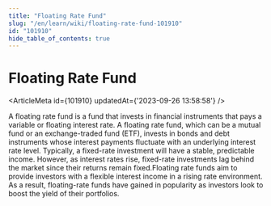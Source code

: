 ```yaml
---
title: "Floating Rate Fund"
slug: "/en/learn/wiki/floating-rate-fund-101910"
id: "101910"
hide_table_of_contents: true
---
```



# Floating Rate Fund

<ArticleMeta id={101910} updatedAt={'2023-09-26 13:58:58'} />
<div className='border-solid border-b border-t-0 my-4 border-[var(--ifm-color-gray-300)]' />

A floating rate fund is a fund that invests in financial instruments that pays a variable or floating interest rate. A floating rate fund, which can be a mutual fund or an exchange-traded fund (ETF), invests in bonds and debt instruments whose interest payments fluctuate with an underlying interest rate level. Typically, a fixed-rate investment will have a stable, predictable income. However, as interest rates rise, fixed-rate investments lag behind the market since their returns remain fixed.Floating rate funds aim to provide investors with a flexible interest income in a rising rate environment. As a result, floating-rate funds have gained in popularity as investors look to boost the yield of their portfolios.
